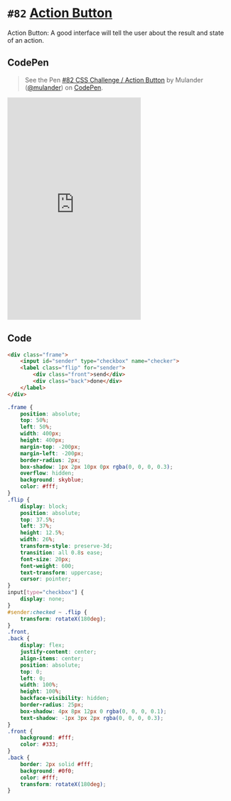 
<Meta />

# `#82` [Action Button](https://100dayscss.com/days/82/)

Action Button: A good interface will tell the user about the result and state of an action.

## CodePen

> See the Pen [#82 CSS Challenge / Action Button](https://codepen.io/mulander/pen/VwqWBme)
by Mulander ([@mulander](https://codepen.io/mulander))
on [CodePen](https://codepen.io).

<iframe
  height="500"
  className="w-full my-10 bg-gray-200"
  scrolling="no"
  title="#82 CSS Challenge / Action Button"
  src="https://codepen.io/mulander/embed/VwqWBme?default-tab=html%2Cresult"
  frameBorder="no"
  loading="lazy"
  allowtransparency="true"
  allowFullScreen={true}
>

</iframe>

## Code

```html
<div class="frame">
	<input id="sender" type="checkbox" name="checker">
	<label class="flip" for="sender">
		<div class="front">send</div>
		<div class="back">done</div>
	</label>
</div>
```

```css
.frame {
	position: absolute;
	top: 50%;
	left: 50%;
	width: 400px;
	height: 400px;
	margin-top: -200px;
	margin-left: -200px;
	border-radius: 2px;
	box-shadow: 1px 2px 10px 0px rgba(0, 0, 0, 0.3);
	overflow: hidden;
	background: skyblue;
	color: #fff;
}
.flip {
	display: block;
	position: absolute;
	top: 37.5%;
	left: 37%;
	height: 12.5%;
	width: 26%;
	transform-style: preserve-3d;
	transition: all 0.8s ease;
	font-size: 20px;
	font-weight: 600;
	text-transform: uppercase;
	cursor: pointer;
}
input[type="checkbox"] {
	display: none;
}
#sender:checked ~ .flip {
	transform: rotateX(180deg);
}
.front,
.back {
	display: flex;
	justify-content: center;
	align-items: center;
	position: absolute;
	top: 0;
	left: 0;
	width: 100%;
	height: 100%;
	backface-visibility: hidden;
	border-radius: 25px;
	box-shadow: 4px 8px 12px 0 rgba(0, 0, 0, 0.1);
	text-shadow: -1px 3px 2px rgba(0, 0, 0, 0.3);
}
.front {
	background: #fff;
	color: #333;
}
.back {
	border: 2px solid #fff;
	background: #0f0;
	color: #fff;
	transform: rotateX(180deg);
}
```